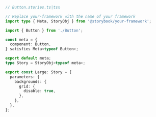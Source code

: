 ```ts
// Button.stories.ts|tsx

// Replace your-framework with the name of your framework
import type { Meta, StoryObj } from '@storybook/your-framework';

import { Button } from './Button';

const meta = {
  component: Button,
} satisfies Meta<typeof Button>;

export default meta;
type Story = StoryObj<typeof meta>;

export const Large: Story = {
  parameters: {
    backgrounds: {
      grid: {
        disable: true,
      },
    },
  },
};
```
